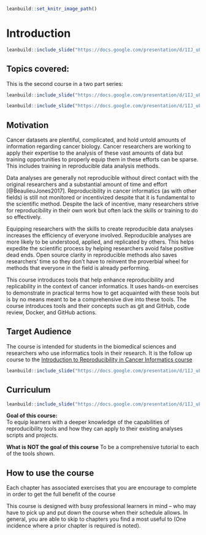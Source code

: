 
```r
leanbuild::set_knitr_image_path()
```

# Introduction

```r
leanbuild::include_slide("https://docs.google.com/presentation/d/1IJ_uFxJud7OdIAr6p8ZOzvYs-SGDqa7g4cUHtUld03I/edit#slide=id.gd422c5de97_0_0")
```

## Topics covered:

This is the second course in a two part series:

```r
leanbuild::include_slide("https://docs.google.com/presentation/d/1IJ_uFxJud7OdIAr6p8ZOzvYs-SGDqa7g4cUHtUld03I/edit#slide=id.gfd7c7a0ba8_0_21")
```

```r
leanbuild::include_slide("https://docs.google.com/presentation/d/1IJ_uFxJud7OdIAr6p8ZOzvYs-SGDqa7g4cUHtUld03I/edit#slide=id.gfd7c7a0ba8_0_0")
```

## Motivation

Cancer datasets are plentiful, complicated, and hold untold amounts of information regarding cancer biology. Cancer researchers are working to apply their expertise to the analysis of these vast amounts of data but training opportunities to properly equip them in these efforts can be sparse. This includes training in reproducible data analysis methods.

Data analyses are generally not reproducible without direct contact with the original researchers and a substantial amount of time and effort [@BeaulieuJones2017]. Reproducibility in cancer informatics (as with other fields) is still not monitored or incentivized despite that it is fundamental to the scientific method. Despite the lack of incentive, many researchers strive for reproducibility in their own work but often lack the skills or training to do so effectively.

Equipping researchers with the skills to create reproducible data analyses increases the efficiency of everyone involved. Reproducible analyses are more likely to be understood, applied, and replicated by others. This helps expedite the scientific process by helping researchers avoid false positive dead ends. Open source clarity in reproducible methods also saves researchers' time so they don't have to reinvent the proverbial wheel for methods that everyone in the field is already performing.

This course introduces tools that help enhance reproducibility and replicability in the context of cancer informatics. It uses hands-on exercises to demonstrate in practical terms how to get acquainted with these tools but is by no means meant to be a comprehensive dive into these tools.  The course introduces tools and their concepts such as git and GitHub, code review, Docker, and GitHub actions.

## Target Audience  

The course is intended for students in the biomedical sciences and researchers who use informatics tools in their research. It is the follow up course to the [Introduction to Reproducibility in Cancer Informatics course](https://jhudatascience.org/Reproducibility_in_Cancer_Informatics/)


```r
leanbuild::include_slide("https://docs.google.com/presentation/d/1IJ_uFxJud7OdIAr6p8ZOzvYs-SGDqa7g4cUHtUld03I/edit#slide=id.g10614eb2a50_0_132")
```

## Curriculum  

```r
leanbuild::include_slide("https://docs.google.com/presentation/d/1IJ_uFxJud7OdIAr6p8ZOzvYs-SGDqa7g4cUHtUld03I/edit#slide=id.gd422c5de97_0_10")
```

**Goal of this course:**  
To equip learners with a deeper knowledge of the capabilities of reproducibility tools and how they can apply to their existing analyses scripts and projects.

**What is NOT the goal of this course**
To be a comprehensive tutorial to each of the tools shown.

## How to use the course

Each chapter has associated exercises that you are encourage to complete in order to get the full benefit of the course

This course is designed with busy professional learners in mind -- who may have to pick up and put down the course when their schedule allows. In general, you are able to skip to chapters you find a most useful to (One incidence where a prior chapter is required is noted).
